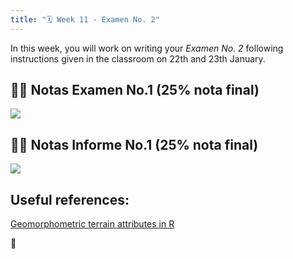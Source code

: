 ```yaml
---
title: "🗓️ Week 11 - Examen No. 2"
---
```


In this week, you will work on writing your *Examen No. 2* following instructions given in the classroom on 22th and 23th January.

## 👨‍🏫 Notas Examen No.1 (25% nota final)

![](figures/GBExamen1.png)


## 👨‍🏫 Notas Informe No.1 (25% nota final)

![](figures/Notas_Informe1.png)

## Useful references:

[Geomorphometric terrain attributes in R](https://rpubs.com/ials2un/geomorphometric)

🎥 





